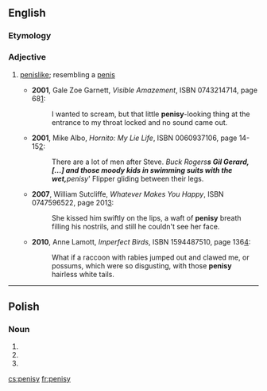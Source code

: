 ==English==

===Etymology===
{{suffix|penis|y}}

===Adjective===
{{en-adj}}

# {{rfv-sense}} [[penislike]]; resembling a [[penis]]
#* '''2001''', Gale Zoe Garnett, ''Visible Amazement'', ISBN 0743214714, page 68[http://books.google.com/books?id=JGZw3MXWMiQC&pg=PA68&dq=%22penisy%22]:
#*: I wanted to scream, but that little '''penisy'''-looking thing at the entrance to my throat locked and no sound came out.
#* '''2001''', Mike Albo, ''Hornito: My Lie Life'', ISBN 0060937106, page 14-15[http://books.google.com/books?id=diOiTUKiEekC&pg=PA15&dq=%22penisy%22]:
#*: There are a lot of men after Steve. ''Buck Rogers'''s Gil Gerard, <nowiki>[...]</nowiki> and those moody kids in swimming suits with the wet, '''penisy''' Flipper gliding between their legs.
#* '''2007''', William Sutcliffe, ''Whatever Makes You Happy'', ISBN 0747596522, page 201[http://books.google.com/books?id=tsoeDWYZC2gC&pg=PA201&dq=%22penisy%22]:
#*: She kissed him swiftly on the lips, a waft of '''penisy''' breath filling his nostrils, and still he couldn't see her face.
#* '''2010''', Anne Lamott, ''Imperfect Birds'', ISBN 1594487510, page 136[http://books.google.com/books?id=M1dq7zGC0aIC&pg=PT136&dq=penisy]:
#*: What if a raccoon with rabies jumped out and clawed me, or possums, which were so disgusting, with those '''penisy''' hairless white tails.
----

==Polish==

===Noun===
{{head|pl|noun form|g=m}}

# {{inflection of|penis||nom|p|lang=pl}}
# {{inflection of|penis||acc|p|lang=pl}}
# {{inflection of|penis||voc|p|lang=pl}}

[[cs:penisy]]
[[fr:penisy]]